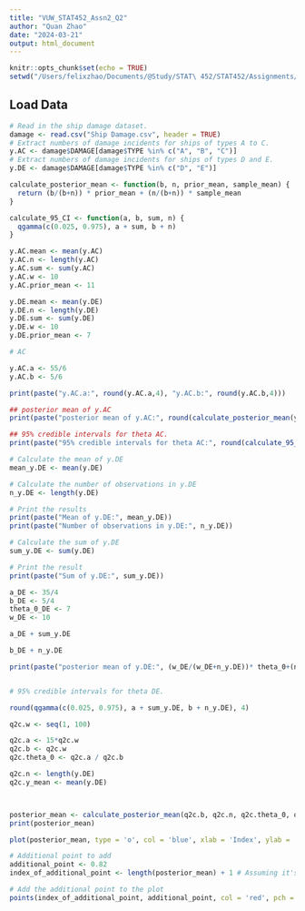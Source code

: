 ```yaml
---
title: "VUW_STAT452_Assn2_Q2"
author: "Quan Zhao"
date: "2024-03-21"
output: html_document
---
```


```r
knitr::opts_chunk$set(echo = TRUE)
setwd("/Users/felixzhao/Documents/@Study/STAT\ 452/STAT452/Assignments/2")
```

## Load Data

```r
# Read in the ship damage dataset.
damage <- read.csv("Ship Damage.csv", header = TRUE)
# Extract numbers of damage incidents for ships of types A to C.
y.AC <- damage$DAMAGE[damage$TYPE %in% c("A", "B", "C")]
# Extract numbers of damage incidents for ships of types D and E. 
y.DE <- damage$DAMAGE[damage$TYPE %in% c("D", "E")]
```

```r
calculate_posterior_mean <- function(b, n, prior_mean, sample_mean) {
  return (b/(b+n)) * prior_mean + (n/(b+n)) * sample_mean
}

calculate_95_CI <- function(a, b, sum, n) {
  qgamma(c(0.025, 0.975), a + sum, b + n)
}
```

```r
y.AC.mean <- mean(y.AC)
y.AC.n <- length(y.AC)
y.AC.sum <- sum(y.AC)
y.AC.w <- 10
y.AC.prior_mean <- 11

y.DE.mean <- mean(y.DE)
y.DE.n <- length(y.DE)
y.DE.sum <- sum(y.DE)
y.DE.w <- 10
y.DE.prior_mean <- 7
```

```r

# AC

y.AC.a <- 55/6
y.AC.b <- 5/6

print(paste("y.AC.a:", round(y.AC.a,4), "y.AC.b:", round(y.AC.b,4)))

## posterior mean of y.AC
print(paste("posterior mean of y.AC:", round(calculate_posterior_mean(y.AC.b, y.AC.n, y.AC.prior_mean, y.AC.w),4)))

## 95% credible intervals for theta AC.
print(paste("95% credible intervals for theta AC:", round(calculate_95_CI(y.AC.a, y.AC.b, y.AC.sum, y.AC.n),4)))

```

```r
# Calculate the mean of y.DE
mean_y.DE <- mean(y.DE)

# Calculate the number of observations in y.DE
n_y.DE <- length(y.DE)

# Print the results
print(paste("Mean of y.DE:", mean_y.DE))
print(paste("Number of observations in y.DE:", n_y.DE))

# Calculate the sum of y.DE
sum_y.DE <- sum(y.DE)

# Print the result
print(paste("Sum of y.DE:", sum_y.DE))

a_DE <- 35/4
b_DE <- 5/4
theta_0_DE <- 7
w_DE <- 10

a_DE + sum_y.DE

b_DE + n_y.DE

print(paste("posterior mean of y.DE:", (w_DE/(w_DE+n_y.DE))* theta_0+(n_y.DE/(w_DE+n_y.DE))*mean_y.DE))


# 95% credible intervals for theta DE.

round(qgamma(c(0.025, 0.975), a + sum_y.DE, b + n_y.DE), 4)

```


```r

q2c.w <- seq(1, 100)

q2c.a <- 15*q2c.w
q2c.b <- q2c.w
q2c.theta_0 <- q2c.a / q2c.b 

q2c.n <- length(y.DE)
q2c.y_mean <- mean(y.DE)



posterior_mean <- calculate_posterior_mean(q2c.b, q2c.n, q2c.theta_0, q2c.y_mean)
print(posterior_mean)

plot(posterior_mean, type = 'o', col = 'blue', xlab = 'Index', ylab = 'Values', main = 'Sequence of Double Numbers')

# Additional point to add
additional_point <- 0.82
index_of_additional_point <- length(posterior_mean) + 1 # Assuming it's the next in sequence

# Add the additional point to the plot
points(index_of_additional_point, additional_point, col = 'red', pch = 19)
```   
